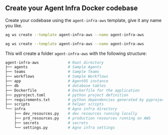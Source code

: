 ## Create your Agent Infra Docker codebase

Create your codebase using the `agent-infra-aws` template, give it any name you like.

<CodeGroup>

```bash Mac
ag ws create --template agent-infra-aws --name agent-infra-aws
```

```bash Windows
ag ws create --template agent-infra-aws --name agent-infra-aws
```

</CodeGroup>

This will create a folder `agent-infra-aws` with the following structure:

```bash
agent-infra-aws             # Root directory
├── agents                  # Sample Agents
├── teams                   # Sample Teams
├── workflows               # Sample Workflows
├── app                     # AgentOS instance
├── db                      # database tables
├── Dockerfile              # Dockerfile for the application
├── pyproject.toml          # python project definition
├── requirements.txt        # python dependencies generated by pyproject.toml
├── scripts                 # helper scripts
└── infra                   # Agno infra directory
    ├── dev_resources.py    # dev resources running locally
    ├── prd_resources.py    # production resources running on AWS
    ├── secrets             # secrets
    └── settings.py         # Agno infra settings
```
